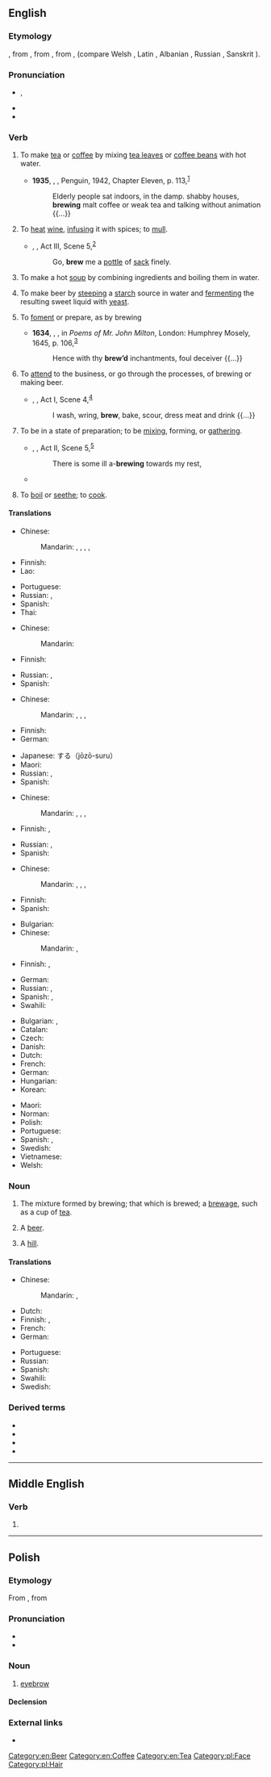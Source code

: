 {{also|Brew}}
==English==

===Etymology===
{{PIE root|en|bʰrewh₁}}
{{etyl|enm|en}} {{m|enm|brewen}}, from {{etyl|ang|en}} {{m|ang|brēowan}}, from {{etyl|gem-pro|en}} {{m|gem-pro|*brewwaną}}, from {{etyl|ine-pro|en}} {{m|ine-pro|*bʰrewh₁-}}, {{m|ine-pro|*bʰreh₁w-}} (compare Welsh {{m|cy|berw||boiling}}, Latin {{m|la|fervēre}}, Albanian {{m|sq|mbruaj||to knead}}, Russian {{m|ru|бруя́||current}}, Sanskrit {{m|sa|भुर्वन्||motion of water|tr=bhurván}}).

===Pronunciation===
* {{enPR|bro͞o}}, {{IPA|/bɹuː/|lang=en}}
* {{audio|en-us-brew.ogg|Audio (US)|lang=en}}
* {{rhymes|uː|lang=en}}

===Verb===
{{en-verb}}

# {{lb|en|transitive|intransitive}} To make [[tea]] or [[coffee]] by mixing [[tea leaf|tea leaves]] or [[coffee bean|coffee beans]] with hot water.
#* '''1935''', {{w|Christopher Isherwood}}, ''{{w|Mr Norris Changes Trains}}'', Penguin, 1942, Chapter Eleven, p. 113,<sup>[https://archive.org/details/mrnorrischangest00ishe]</sup>
#*: Elderly people sat indoors, in the damp. shabby houses, '''brewing''' malt coffee or weak tea and talking without animation {{...}}
# {{lb|en|transitive}} To [[heat]] [[wine]], [[infuse|infusing]] it with spices; to [[mull]].
#* {{circa|1600}} {{w|William Shakespeare}}, ''{{w|The Merry Wives of Windsor}}'', Act III, Scene 5,<sup>[http://www.opensourceshakespeare.org/views/plays/play_view.php?WorkID=merrywives&Scope=entire&pleasewait=1&msg=pl]</sup>
#*: Go, '''brew''' me a [[pottle]] of [[sack]] finely.
# {{lb|en|transitive|intransitive}} To make a hot [[soup]] by combining ingredients and boiling them in water.
# {{lb|en|transitive|intransitive}} To make beer by [[steeping]] a [[starch]] source in water and [[ferment]]ing the resulting sweet liquid with [[yeast]].
# {{lb|en|transitive}} To [[foment]] or prepare, as by brewing
#: {{syn|en|contrive|plot|hatch}}
#* '''1634''', {{w|John Milton}}, ''{{w|Comus (Milton)|Comus}}'', in ''Poems of Mr. John Milton'', London: Humphrey Mosely, 1645, p. 106,<sup>[http://name.umdl.umich.edu/A89149.0001.001]</sup>
#*: Hence with thy '''brew’d''' inchantments, foul deceiver {{...}}
# {{lb|en|intransitive}} To [[attend]] to the business, or go through the processes, of brewing or making beer.
#* {{circa|1600}} {{w|William Shakespeare}}, ''{{w|The Merry Wives of Windsor}}'', Act I, Scene 4,<sup>[http://www.opensourceshakespeare.org/views/plays/play_view.php?WorkID=merrywives&Scope=entire&pleasewait=1&msg=pl]</sup>
#*: I wash, wring, '''brew''', bake, scour, dress meat and drink {{...}}
# {{lb|en|intransitive|of an unwelcome event}} To be in a state of preparation; to be [[mix]]ing, forming, or [[gather]]ing.
#* {{circa|1596}} {{w|William Shakespeare}}, ''{{w|The Merchant of Venice}}'', Act II, Scene 5,<sup>[http://www.opensourceshakespeare.org/views/plays/play_view.php?WorkID=merchantvenice&Scope=entire&pleasewait=1&msg=pl]</sup>
#*: There is some ill a-'''brewing''' towards my rest,
#* {{quote-journal|date=January 11, 2011
|author=Jonathan Stevenson
|title=West Ham 2 - 1 Birmingham
|work=BBC
|url=http://news.bbc.co.uk/sport2/hi/football/league_cup/9354485.stm
|page=
|passage=Grant may have considered that only a performance of the very highest quality could keep him in a job - and the way his players started the game gave the 55-year-old shelter from the storm that was '''brewing'''.}}
# {{lb|en|transitive|obsolete}} To [[boil]] or [[seethe]]; to [[cook]].

====Translations====
{{trans-top|make tea or coffee}}
* Chinese:
*: Mandarin: {{t+|cmn|沏|tr=qī}}, {{t+|cmn|泡|tr=pào}}, {{t+|cmn|煮|tr=zhǔ}}, {{t+|cmn|沖}}, {{t+|cmn|冲|tr=chōng}}
* Finnish: {{t+|fi|keittää}}
* Lao: {{t-needed|lo}}
{{trans-mid}}
* Portuguese: {{t+|pt|infundir}}
* Russian: {{t+|ru|зава́ривать|impf}}, {{t+|ru|завари́ть|pf}}
* Spanish: {{t-needed|es}}
* Thai: {{t-needed|th}}
{{trans-bottom}}

{{trans-top|make a hot soup}}
* Chinese:
*: Mandarin: {{t+|cmn|煮|tr=zhǔ}}
* Finnish: {{t|fi|[[tehdä]] [[keittoa]]}}
{{trans-mid}}
* Russian: {{t+|ru|вари́ть|impf}}, {{t+|ru|свари́ть|pf}}
* Spanish: {{t-needed|es}}
{{trans-bottom}}

{{trans-top|to make beer}}
* Chinese:
*: Mandarin: {{t+|cmn|釀造}}, {{t+|cmn|酿造|tr=niàngzào}}, {{t|cmn|釀製}}, {{t|cmn|酿制|tr=niàngzhì}}
* Finnish: {{t|fi|[[panna]] [[olutta]]}}
* German: {{t+|de|brauen}}
{{trans-mid}}
* Japanese: {{t|ja|醸造}}する（jōzō-suru）
* Maori: {{t|mi|toroī}}
* Russian: {{t+|ru|вари́ть|impf}}, {{t+|ru|свари́ть|pf}}
* Spanish: {{t-needed|es}}
{{trans-bottom}}

{{trans-top|to contrive; plot}}
* Chinese:
*: Mandarin: {{t+|cmn|圖謀}}, {{t+|cmn|图谋|tr=túmóu}}, {{t+|cmn|密謀}}, {{t+|cmn|密谋|tr=mìmóu}}
* Finnish: {{t|fi|juonitella}}, {{t|fi|[[hautoa]] [[juonia]]}}
{{trans-mid}}
* Russian: {{t+|ru|плести́|impf}}, {{t+|ru|сплести́|pf}}
* Spanish: {{t-needed|es}}
{{trans-bottom}}

{{trans-top|to go through the process of brewing beer}}
* Chinese:
*: Mandarin: {{t+|cmn|釀造}}, {{t+|cmn|酿造|tr=niàngzào}}, {{t|cmn|釀製}}, {{t|cmn|酿制|tr=niàngzhì}}
{{trans-mid}}
* Finnish: {{t|fi|[[panna]] [[olutta]]}}
* Spanish: {{t-needed|es}}
{{trans-bottom}}

{{trans-top|to be in a state of preparation}}
* Bulgarian: {{t+|bg|приготвям}}
* Chinese:
*: Mandarin: {{t|cmn|[[在]][[醞釀]][[之]][[中]]}}, {{t|cmn|[[在]][[酝酿]][[之]][[中]]|tr=zài yùnniàng zhī zhōng}}
* Finnish: {{t+|fi|kyteä}}, {{t|fi|olla tekeillä}}
{{trans-mid}}
* German: {{t-check|de|zusammenbrauen|alt=sich zusammenbrauen}}
* Russian: {{t+|ru|назрева́ть|impf}}, {{t+|ru|назре́ть|pf}} {{qualifier|figurative}}
* Spanish: {{t+|es|hirviendo}}, {{t+|es|fermentando}}
* Swahili: {{t+|sw|chebuka}}
{{trans-bottom}}

{{checktrans-top}}
* Bulgarian: {{t+|bg|смесвам}}, {{t+|bg|забърквам}}
* Catalan: {{t|ca|destilar}}
* Czech: {{t+|cs|vařit}}
* Danish: {{t|da|brygge}}
* Dutch: {{t+|nl|brouwen}}
* French: {{t+|fr|brasser}}
* German: {{t+|de|brauen}}
* Hungarian: {{t+|hu|főz}}
* Korean: {{t|ko|양조하다}}
{{trans-mid}}
* Maori: {{t|mi|kōpiro}}
* Norman: {{t|nrf|brachi}}
* Polish: {{t+|pl|warzyć|impf}}
* Portuguese: {{t+|pt|fermentar}}
* Spanish: {{t+|es|fermentar}}, {{t+|es|destilar}}
* Swedish: {{t+|sv|brygga}}
* Vietnamese: {{t-needed|vi}}
* Welsh: {{t+|cy|bragu}}
{{trans-bottom}}

===Noun===
{{en-noun}}

# {{senseid|en|mixture}} The mixture formed by brewing; that which is brewed; a [[brewage]], such as a cup of [[tea]].
# {{lb|en|slang}} A [[beer]].
# {{lb|en|British|informal}} A [[hill]].

====Translations====
{{trans-top|something brewed}}
* Chinese:
*: Mandarin: {{t|cmn|[[釀製]][[飲料]]}}, {{t|cmn|[[酿制]][[饮料]]|tr=niàngzhì yǐnliào}}
* Dutch: {{t+|nl|brouwsel|n}}
* Finnish: {{t|fi|mallasjuoma}}, {{t|fi|keitos}}
* French: {{t+|fr|breuvage|m}}
* German: {{t|de|Bräu|m}}
{{trans-mid}}
* Portuguese: {{t+|pt|infusão|f}}
* Russian: {{t+|ru|ва́рево|n}}
* Spanish: {{t+|es|destilado|m}}
* Swahili: {{t+|sw|chebuka}}
* Swedish: {{t+|sv|brygd|c}}
{{trans-bottom}}

{{trans-see|beer}}

{{trans-see|cup of tea}}

{{trans-see|hill}}

===Derived terms===
* {{l|en|brewage}}
* {{l|en|brewer}}
* {{l|en|brewery}}
* {{l|en|brewhouse}}

[[Category:en:Beer]]
[[Category:en:Coffee]]
[[Category:en:Tea]]

----

==Middle English==

===Verb===
{{head|enm|verb}}

# {{alt form|lang=enm|brewen}}

----

==Polish==

===Etymology===
From {{inh|pl|sla-pro|*bry}}, from {{etyl|ine-pro|pl}} {{m|ine-pro|*h₃bʰruHs}}

===Pronunciation===
* {{pl-IPA}}
* {{audio|Pl-brew.ogg|audio|lang=pl}}

===Noun===
{{pl-noun|f}}

# [[eyebrow]]

====Declension====
{{pl-decl-noun-f|nomp=brwi}}

===External links===
* {{R:PWN}}

[[Category:pl:Face]]
[[Category:pl:Hair]]